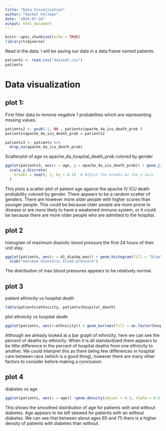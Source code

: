 ```yaml
---
title: "Data Visualization"
author: "Rachel Fellman"
date: "2024-07-24"
output: html_document
---
```


```r
knitr::opts_chunk$set(echo = TRUE)
library(tidyverse)
```

Read in the data:
I will be saving our data in a data frame named patients.
```r
patients <- read.csv("dataset.csv")
patients
```

# Data visualization

##  plot 1:
First filter data to remove negative 1 probabilites which are representing missing values.
```r
patients2 <- gsub(-1, NA , patients$apache_4a_icu_death_prob )
patients$apache_4a_icu_death_prob = patients2

```


```r
patients3 <- patients %>% 
  drop_na(apache_4a_icu_death_prob)
```

Scatterplot of age vs apache_4a_hospital_death_prob colored by gender
```r
ggplot(patients3, aes(x = age, y = apache_4a_icu_death_prob)) + geom_jitter(aes(color = as.factor(gender)))+
  scale_y_discrete(
    breaks = seq(0, 1, by = 0.1)  # Adjust the breaks on the y-axis
  )
```

This plots a scatter plot of patient age against the apache IV ICU death probability colored by gender. There appears to be a random scatter of genders. There are however more older people with higher scores than younger people. This could be because older people are more prone to disease or are more likely to have a weakened immune system, or it could be because there are more older people who are admitted to the hospital.


## plot 2

histogram of  maximum diastolic blood pressure the first 24 hours of their unit stay.
```r
ggplot(patients, aes(x = d1_diasbp_max)) + geom_histogram(fill = "blue") +
  xlab("maximum diastolic blood pressure")
```
The distribution of max blood pressures appears to be relatively normal.


## plot 3

patient ethnicity vs hospital death
```r
table(patients$ethnicity, patients$hospital_death)
```

plot ethnicity vs hospital death

```r
ggplot(patients, aes(x=ethnicity)) + geom_bar(aes(fill = as.factor(hospital_death)), position = "fill")
```
Although we already looked at a bar graph of ethnicity, here we can see the percent of deaths by ethnicity. When it is all standardized there appears to be little difference in the percent of hospital deaths from one ethnicity to another. We could interpret this as there being few differences in hospital care between race (which is a good thing), however there are many other factors to consider before making a conclusion.


## plot 4
diabetes vs age


```r
ggplot(patients, aes(x = age)) +geom_density(adjust = 0.5, alpha = 0.5, aes(fill = as.factor(diabetes_mellitus)))
```

This shows the smoothed distribution of age for patients with and without diabetes. Age appears to be left skewed for patients with an without diabetes. We can see that between about ages 65 and 75 there is a higher density of patients with diabetes than without. 
